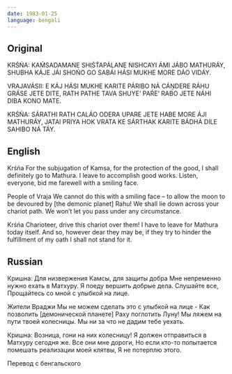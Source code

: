 ```yaml
---
date: 1983-01-25
language: bengali
---
```


## Original

KRŚŃA:
KAḾSADAMANE SHIŚT́APÁLANE
NISHCAYI ÁMI JÁBO MATHURÁY,
SHUBHA KÁJE JÁI SHOŃO GO SABÁI
HÁSI MUKHE MORE DÁO VIDÁY.

VRAJAVÁSII:
E KÁJ HÁSI MUKHE KARITE PÁRIBO NÁ
CÁṊDERE RÁHU GRÁSE JETE DITE,
RATH PATHE TAVA SHUYE’ PAŔE’ RABO
JETE NÁHI DIBA KONO MATE.

KRŚŃA:
SÁRATHI RATH CALÁO ODERA UPARE
JETE HABE MORE ÁJI MATHURÁY,
JATAI PRIYA HOK VRATA KE SÁRTHAK
KARITE BÁDHÁ DILE SAHIBO NÁ TÁY.

## English

Krśńa
For the subjugation of Kamsa,
for the protection of the good,
I shall definitely go to Mathura.
I leave to accomplish good works.
Listen, everyone,
bid me farewell with a smiling face.

People of Vraja
We cannot do this with a smiling face –
to allow the moon to be devoured by
[the demonic planet] Rahu!
We shall lie down across your chariot path.
We won’t let you pass under any circumstance.

Krśńa
Charioteer, drive this chariot over them!
I have to leave for Mathura today itself.
And so, however dear they may be,
if they try to hinder the fulfillment of my oath
I shall not stand for it.

## Russian

Кришна:
Для низвержения Камсы, для защиты добра
Мне непременно нужно ехать в Матхуру.
Я поеду вершить добрые дела.
Слушайте все,
Прощайтесь со мной с улыбкой на лице.

Жители Враджи
Мы не можем сделать это с улыбкой на лице -
Как позволить [демонической планете]
Раху поглотить Луну!
Мы ляжем на пути твоей колесницы.
Мы ни за что не дадим тебе уехать.

Кришна:
Возница, гони на них колесницу!
Я должен отправиться в Матхуру сегодня же.
Все они мне дороги,
Но если кто-то попытается помешать
реализации моей клятвы,
Я не потерплю этого.

Перевод с бенгальского
